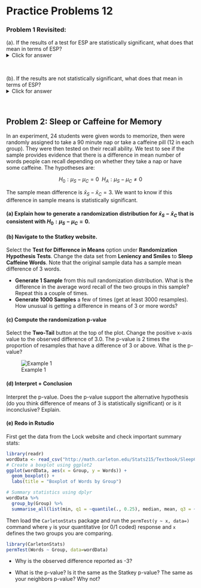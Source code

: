 # Practice Problems 12


### Problem 1 Revisited: 

 (a). If the results of a test for ESP are statistically significant, what does that mean in terms of ESP?
<details><summary><red>Click for answer</red></summary>
*Answer:* 

It means we can conclude that $p > 0.2$ and that the sample results were so strong that we can conclude that ESP does exist and get more right than would be expected by random chance.  
</details><br>

 (b). If the results are not statistically significant, what does that mean in terms of ESP?
<details><summary><red>Click for answer</red></summary>
*Answer:* 

The sample results are inconclusive.  People may or may not have ESP. Sample results could be just random chance.
</details><br>


## Problem 2:  Sleep or Caffeine for Memory

In an experiment, 24 students were given words to memorize, then were randomly assigned to take a 90 minute nap or take a caffeine pill (12 in each group).  They were then tested on their recall ability.  We test to see if the sample provides evidence that there is a difference in mean number of words people can recall depending on whether they take a nap or have some caffeine.  The hypotheses are: 

$$
H_0: \mu_S - \mu_C = 0 \ \ H_A: \mu_S - \mu_C \neq 0
$$

The sample mean difference is $\bar{x}_S - \bar{x}_C = 3$. We want to know if this difference in sample means is statistically significant. 

#### (a) Explain how to generate a randomization distribution for $\bar{x}_S - \bar{x}_C$ that is consistent with $H_0: \mu_S - \mu_C = 0$.

<!-- <details><summary><red>Click for answer</red></summary> -->
<!-- *Answer:* We could randomly reassign the treatment to the study participants since, under the null, their recall abilities would be the same under either treatment. For each reassignment, we recomputed the sample mean difference and plot it in the dotplot shown below -->
<!-- </details><br> -->


#### (b) Navigate to the Statkey website. 

Select the **Test for Difference in Means** option under **Randomization Hypothesis Tests**. Change the data set from **Leniency and Smiles** to **Sleep Caffeine Words**. Note that the original sample data has a sample mean difference of 3 words.  

- **Generate 1 Sample** from this null randomization distribution. What is the difference in the average word recall of the two groups in this sample? Repeat this a couple of times.
- **Generate 1000 Samples** a few of times (get at least 3000 resamples). How unusual is getting a difference in means of 3 or more words?

\vspace*{.5in}

#### (c) 	Compute the randomization p-value

Select the **Two-Tail** button at the top of the plot. Change the positive x-axis value to the observed difference of 3.0. The p-value is 2 times the proportion of resamples that have a difference of 3 or above. What is the p-value? 

![Example 1](data/wordRand.png)

<!-- <details><summary><red>Click for answer</red></summary> -->
<!-- *Answer:* We see in the image that the proportion in the tail beyond the sample statistic of 3.0 is 0.022.  Because this is a two-tail test, we have to account for both tails, so the p-value is 2(0.022) = 0.044. -->
<!-- </details><br> -->

#### (d) 	Interpret + Conclusion

Interpret the p-value. Does the p-value support the alternative hypothesis (do you think difference of means of 3 is statistically significant) or is it inconclusive? Explain.

<!-- <details><summary><red>Click for answer</red></summary> -->
<!-- *Answer:* We would see a difference of at least 3 words recalled, on average, in about 4.4% of all possible samples if the influence of sleep and caffeine on recall was the same The results show some evidence of statistical significance, meaning that the caffeine and sleep may have some difference effects on word recall ability.  -->
<!-- </details><br> -->


#### (e) Redo in Rstudio

First get the data from the Lock website and check important summary stats:

```r
library(readr)
wordData <- read_csv("http://math.carleton.edu/Stats215/Textbook/SleepCaffeine.csv")
# Create a boxplot using ggplot2
ggplot(wordData, aes(x = Group, y = Words)) +
  geom_boxplot() +
  labs(title = "Boxplot of Words by Group")
```


```r
# Summary statistics using dplyr
wordData %>%
  group_by(Group) %>%
  summarise_all(list(min, q1 = ~quantile(., 0.25), median, mean, q3 = ~quantile(., 0.75), max))
```


Then load the `CarletonStats` package and run the `permTest(y ~ x, data=)` command where `y` is your quantitative (or 0/1 coded) response and `x` defines the two groups you are comparing. 

```r
library(CarletonStats)
permTest(Words ~ Group, data=wordData)
```

- Why is the observed difference reported as -3?

<!-- <details><summary><red>Click for answer</red></summary> -->
<!-- *Answer:* The difference is computed alphabetically: Caffeine minus Sleep so the difference in now -3 instead of +3. </details><br> -->


- What is the p-value? Is it the same as the Statkey p-value? The same as your neighbors p-value? Why not?

<!-- <details><summary><red>Click for answer</red></summary> -->
<!-- *Answer:* The p-value is around 5%. Any difference between Statkey, neighbors or different runs of the `permTest` command stem from the fact that different resamples are obtained each time a randomization distribution is generated. There may be some small (inconsequential) difference in p-values due to this. -->
<!-- </details><br> -->

